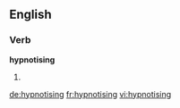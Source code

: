 ==English==

===Verb===
'''hypnotising'''

# {{present participle of|[[hypnotise]]}}

[[de:hypnotising]]
[[fr:hypnotising]]
[[vi:hypnotising]]